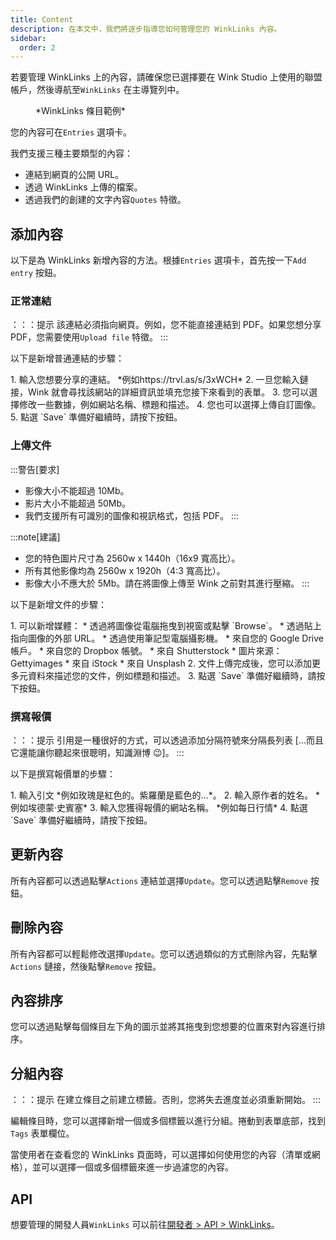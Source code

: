 ```yaml
---
title: Content
description: 在本文中，我們將逐步指導您如何管理您的 WinkLinks 內容。
sidebar:
  order: 2
---
```


若要管理 WinkLinks 上的內容，請確保您已選擇要在 Wink Studio 上使用的聯盟帳戶，然後導航至`WinkLinks` 在主導覽列中。

<figure>
  <CloudinaryImage width="350" height="561" resize="scale" quality="best" alt="WinkLinks 條目" src="academy/winklinks-entry" errorImage="noimage_opaque_nyrtl0.png" />

  <figcaption>*WinkLinks 條目範例*</figcaption>
</figure>


您的內容可在`Entries` 選項卡。

我們支援三種主要類型的內容：

* 連結到網頁的公開 URL。
* 透過 WinkLinks 上傳的檔案。
* 透過我們的創建的文字內容`Quotes` 特徵。

## 添加內容

以下是為 WinkLinks 新增內容的方法。根據`Entries` 選項卡，首先按一下`Add entry` 按鈕。

### 正常連結

：：：提示
該連結必須指向網頁。例如，您不能直接連結到 PDF。如果您想分享 PDF，您需要使用`Upload file` 特徵。
:::

以下是新增普通連結的步驟：

<Steps>
  1. 輸入您想要分享的連結。 *例如https://trvl.as/s/3xWCH*
  2. 一旦您輸入鏈接，Wink 就會尋找該網站的詳細資訊並填充您接下來看到的表單。
  3. 您可以選擇修改一些數據，例如網站名稱、標題和描述。
  4. 您也可以選擇上傳自訂圖像。
  5. 點選 `Save` 準備好繼續時，請按下按鈕。
</Steps>


### 上傳文件

:::警告\[要求]

* 影像大小不能超過 10Mb。
* 影片大小不能超過 50Mb。
* 我們支援所有可識別的圖像和視訊格式，包括 PDF。
  :::

:::note\[建議]

* 您的特色圖片尺寸為 2560w x 1440h（16x9 寬高比）。
* 所有其他影像均為 2560w x 1920h（4:3 寬高比）。
* 影像大小不應大於 5Mb。請在將圖像上傳至 Wink 之前對其進行壓縮。
  :::

以下是新增文件的步驟：

<Steps>
  1. 可以新增媒體：
     * 透過將圖像從電腦拖曳到視窗或點擊 `Browse`。
     * 透過貼上指向圖像的外部 URL。
     * 透過使用筆記型電腦攝影機。
     * 來自您的 Google Drive 帳戶。
     * 來自您的 Dropbox 帳號。
     * 來自 Shutterstock
     * 圖片來源：Gettyimages
     * 來自 iStock
     * 來自 Unsplash
  2. 文件上傳完成後，您可以添加更多元資料來描述您的文件，例如標題和描述。
  3. 點選 `Save` 準備好繼續時，請按下按鈕。
</Steps>


### 撰寫報價

：：：提示
引用是一種很好的方式，可以透過添加分隔符號來分隔長列表 \[...而且它還能讓你聽起來很聰明，知識淵博 😉]。
:::

以下是撰寫報價單的步驟：

<Steps>
  1. 輸入引文 *例如玫瑰是紅色的。紫羅蘭是藍色的…*。
  2. 輸入原作者的姓名。 *例如埃德蒙·史賓塞*
  3. 輸入您獲得報價的網站名稱。 *例如每日行情*
  4. 點選 `Save` 準備好繼續時，請按下按鈕。
</Steps>


## 更新內容

所有內容都可以透過點擊`Actions` 連結並選擇`Update`。您可以透過點擊`Remove` 按鈕。

## 刪除內容

所有內容都可以輕鬆修改選擇`Update`。您可以透過類似的方式刪除內容，先點擊`Actions` 鏈接，然後點擊`Remove` 按鈕。

## 內容排序

您可以透過點擊每個條目左下角的圖示並將其拖曳到您想要的位置來對內容進行排序。

## 分組內容

：：：提示
在建立條目之前建立標籤。否則，您將失去進度並必須重新開始。
:::

編輯條目時，您可以選擇新增一個或多個標籤以進行分組。捲動到表單底部，找到`Tags` 表單欄位。

當使用者在查看您的 WinkLinks 頁面時，可以選擇如何使用您的內容（清單或網格），並可以選擇一個或多個標籤來進一步過濾您的內容。

## API

想要管理的開發人員`WinkLinks` 可以前往[開發者 > API > WinkLinks](/developers/apis/#winklinks-api)。

